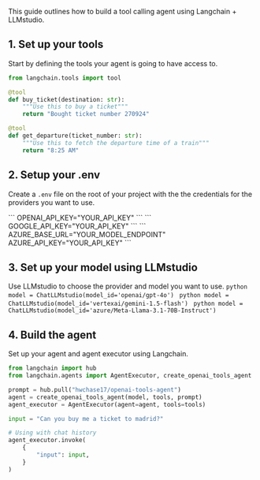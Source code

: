 This guide outlines how to build a tool calling agent using Langchain + LLMstudio. 

## 1. Set up your tools
Start by defining the tools your agent is going to have access to.
```python
from langchain.tools import tool

@tool
def buy_ticket(destination: str):
    """Use this to buy a ticket"""
    return "Bought ticket number 270924"

@tool
def get_departure(ticket_number: str):
    """Use this to fetch the departure time of a train"""
    return "8:25 AM"
```

## 2. Setup your .env
Create a `.env` file on the root of your project with the the credentials for the providers you want to use.

<Tabs>
    <Tab title="OpenAI">
        ```
        OPENAI_API_KEY="YOUR_API_KEY"
        ```
    </Tab>
    <Tab title="VertexAI">
        ```
        GOOGLE_API_KEY="YOUR_API_KEY"
        ```
    </Tab>
    <Tab title="Azure">
        ```
        AZURE_BASE_URL="YOUR_MODEL_ENDPOINT"
        AZURE_API_KEY="YOUR_API_KEY"
        ```
    </Tab>
  </Tabs>

## 3. Set up your model using LLMstudio
Use LLMstudio to choose the provider and model you want to use.
<Tabs>
    <Tab title="OpenAI">
        ```python
        model = ChatLLMstudio(model_id='openai/gpt-4o')
        ```
    </Tab>
    <Tab title="VertexAI">
        ```python
        model = ChatLLMstudio(model_id='vertexai/gemini-1.5-flash')
        ```
    </Tab>
    <Tab title="Azure">
        ```python
        model = ChatLLMstudio(model_id='azure/Meta-Llama-3.1-70B-Instruct')
        ```
    </Tab>
  </Tabs>

## 4. Build the agent
Set up your agent and agent executor using Langchain.

```python
from langchain import hub
from langchain.agents import AgentExecutor, create_openai_tools_agent

prompt = hub.pull("hwchase17/openai-tools-agent")
agent = create_openai_tools_agent(model, tools, prompt)
agent_executor = AgentExecutor(agent=agent, tools=tools)

input = "Can you buy me a ticket to madrid?"

# Using with chat history
agent_executor.invoke(
    {
        "input": input,
    }
)
```